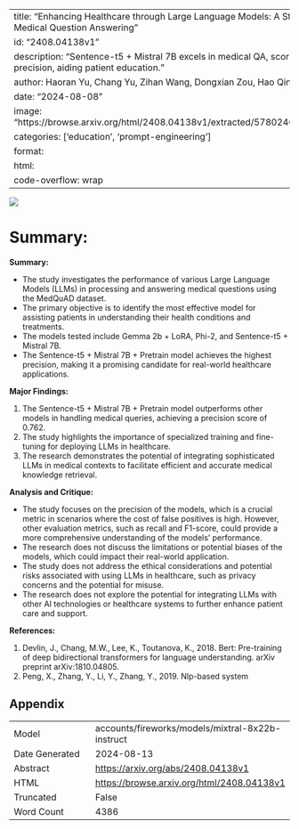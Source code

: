 
---
title: "Enhancing Healthcare through Large Language Models: A Study on Medical Question Answering"
id: "2408.04138v1"
description: "Sentence-t5 + Mistral 7B excels in medical QA, scoring 0.762 in precision, aiding patient education."
author: Haoran Yu, Chang Yu, Zihan Wang, Dongxian Zou, Hao Qin
date: "2024-08-08"
image: "https://browse.arxiv.org/html/2408.04138v1/extracted/5780246/Untitled.png"
categories: ['education', 'prompt-engineering']
format:
  html:
    code-overflow: wrap
---

![](https://browse.arxiv.org/html/2408.04138v1/extracted/5780246/Untitled.png)

# Summary:

**Summary:**

- The study investigates the performance of various Large Language Models (LLMs) in processing and answering medical questions using the MedQuAD dataset.
- The primary objective is to identify the most effective model for assisting patients in understanding their health conditions and treatments.
- The models tested include Gemma 2b + LoRA, Phi-2, and Sentence-t5 + Mistral 7B.
- The Sentence-t5 + Mistral 7B + Pretrain model achieves the highest precision, making it a promising candidate for real-world healthcare applications.

**Major Findings:**

1. The Sentence-t5 + Mistral 7B + Pretrain model outperforms other models in handling medical queries, achieving a precision score of 0.762.
2. The study highlights the importance of specialized training and fine-tuning for deploying LLMs in healthcare.
3. The research demonstrates the potential of integrating sophisticated LLMs in medical contexts to facilitate efficient and accurate medical knowledge retrieval.

**Analysis and Critique:**

- The study focuses on the precision of the models, which is a crucial metric in scenarios where the cost of false positives is high. However, other evaluation metrics, such as recall and F1-score, could provide a more comprehensive understanding of the models' performance.
- The research does not discuss the limitations or potential biases of the models, which could impact their real-world application.
- The study does not address the ethical considerations and potential risks associated with using LLMs in healthcare, such as privacy concerns and the potential for misuse.
- The research does not explore the potential for integrating LLMs with other AI technologies or healthcare systems to further enhance patient care and support.

**References:**

1. Devlin, J., Chang, M.W., Lee, K., Toutanova, K., 2018. Bert: Pre-training of deep bidirectional transformers for language understanding. arXiv preprint arXiv:1810.04805.
2. Peng, X., Zhang, Y., Li, Y., Zhang, Y., 2019. Nlp-based system

## Appendix

|          |          |
|----------|----------|
| Model     | accounts/fireworks/models/mixtral-8x22b-instruct       |
| Date Generated     | 2024-08-13       |
| Abstract | [https://arxiv.org/abs/2408.04138v1](https://arxiv.org/abs/2408.04138v1)        |
| HTML     | [https://browse.arxiv.org/html/2408.04138v1](https://browse.arxiv.org/html/2408.04138v1)       |
| Truncated       | False       |
| Word Count       | 4386       |